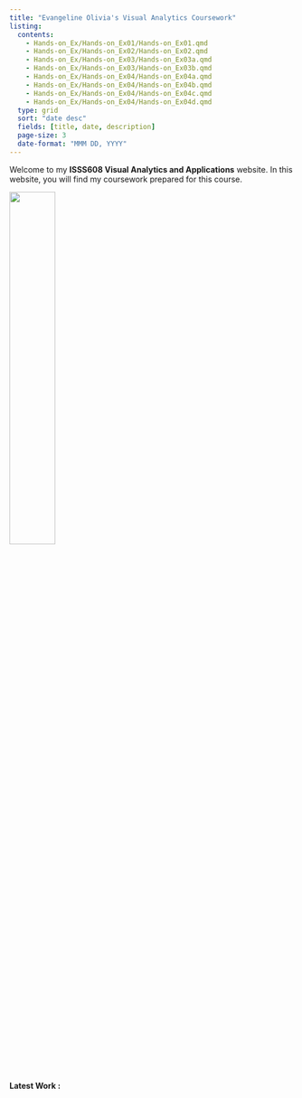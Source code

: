 ```yaml
---
title: "Evangeline Olivia's Visual Analytics Coursework"
listing:
  contents:
    - Hands-on_Ex/Hands-on_Ex01/Hands-on_Ex01.qmd
    - Hands-on_Ex/Hands-on_Ex02/Hands-on_Ex02.qmd
    - Hands-on_Ex/Hands-on_Ex03/Hands-on_Ex03a.qmd
    - Hands-on_Ex/Hands-on_Ex03/Hands-on_Ex03b.qmd
    - Hands-on_Ex/Hands-on_Ex04/Hands-on_Ex04a.qmd
    - Hands-on_Ex/Hands-on_Ex04/Hands-on_Ex04b.qmd
    - Hands-on_Ex/Hands-on_Ex04/Hands-on_Ex04c.qmd
    - Hands-on_Ex/Hands-on_Ex04/Hands-on_Ex04d.qmd
  type: grid
  sort: "date desc"
  fields: [title, date, description]
  page-size: 3
  date-format: "MMM DD, YYYY"
---
```


Welcome to my **ISSS608 Visual Analytics and Applications** website. In this website, you will find my coursework prepared for this course.

![](images/index.png){width=40% .center}

**Latest Work :**
